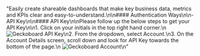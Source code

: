 "Easily create shareable dashboards that make key business data, metrics and KPIs clear and easy-to-understand.\n\n#### Authentication Ways\n\n-   API Key\n\n#### API Key\n\nPlease follow up the below steps to get your API Key\n\n1. Click on your initials in the top right hand corner.\n   ![Geckoboard API Key](https://geckoboard-2.intercom-attachments-1.com/i/o/479792051/601a615923c2f58e79a2b6d4/highlight_initials.png)\n2. From the dropdown, select Account.\n3. On the Account Details screen, scroll down and look for API Key towards the bottom of the page.\n   ![Geckoboard Account](https://geckoboard-2.intercom-attachments-1.com/i/o/479792052/03b1a299e768438656d56ec8/highlight_api_key.png)\n"